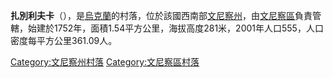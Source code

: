 {{coord|49|11|12|N|28|46|45|E|scale:30000|display=title}}

'''扎別利夫卡'''（{{lang-uk|Жабелівка}}），是[[烏克蘭|烏克蘭]]的村落，位於該國西南部[[文尼察州|文尼察州]]，由[[文尼察區|文尼察區]]負責管轄，始建於1752年，面積1.54平方公里，海拔高度281米，2001年人口555，人口密度每平方公里361.09人。

[[Category:文尼察州村落|Category:文尼察州村落]]
[[Category:文尼察區村落|Category:文尼察區村落]]


{{Vinnytsia-geo-stub}}